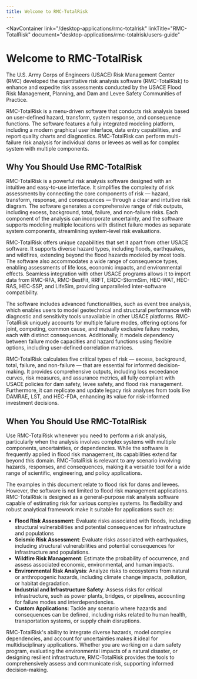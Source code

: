 ```yaml
---
title: Welcome to RMC-TotalRisk
---
```



<NavContainer 
  link="/desktop-applications/rmc-totalrisk"
  linkTitle="RMC-TotalRisk" 
  document="desktop-applications/rmc-totalrisk/users-guide"
></NavContainer>

# Welcome to RMC-TotalRisk

The U.S. Army Corps of Engineers (USACE) Risk Management Center (RMC) developed the quantitative risk analysis software (RMC-TotalRisk) to enhance and
expedite risk assessments conducted by the USACE Flood Risk Management, Planning, and Dam and Levee Safety Communities of Practice.

RMC-TotalRisk is a menu-driven software that conducts risk analysis based on user-defined hazard, transform, system response, and consequence functions.
The software features a fully integrated modeling platform, including a modern graphical user interface, data entry capabilities, and report quality
charts and diagnostics. RMC-TotalRisk can perform multi-failure risk analysis for individual dams or levees as well as for complex system with multiple
components.

## Why You Should Use RMC-TotalRisk

RMC-TotalRisk is a powerful risk analysis software designed with an intuitive and easy-to-use interface. It simplifies the complexity of risk assessments
by connecting the core components of risk — hazard, transform, response, and consequences — through a clear and intuitive risk diagram. The software
generates a comprehensive range of risk outputs, including excess, background, total, failure, and non-failure risks. Each component of the analysis can
incorporate uncertainty, and the software supports modeling multiple locations with distinct failure modes as separate system components, streamlining
system-level risk evaluations.

RMC-TotalRisk offers unique capabilities that set it apart from other USACE software. It supports diverse hazard types, including floods, earthquakes,
and wildfires, extending beyond the flood hazards modeled by most tools. The software also accommodates a wide range of consequence types, enabling
assessments of life loss, economic impacts, and environmental effects. Seamless integration with other USACE programs allows it to import data from RMC-RFA,
RMC-BestFit, RRFT, ERDC-StormSim, HEC-WAT, HEC-RAS, HEC-SSP, and LifeSim, providing unparalleled inter-software compatibility.

The software includes advanced functionalities, such as event tree analysis, which enables users to model geotechnical and structural performance with
diagnostic and sensitivity tools unavailable in other USACE platforms. RMC-TotalRisk uniquely accounts for multiple failure modes, offering options for joint,
competing, common cause, and mutually exclusive failure modes, each with distinct consequences. Additionally, it models dependency between failure mode
capacities and hazard functions using flexible options, including user-defined correlation matrices.

RMC-TotalRisk calculates five critical types of risk — excess, background, total, failure, and non-failure — that are essential for informed decision-making.
It provides comprehensive outputs, including loss exceedance curves, risk measures, and assurance metrics, all fully compliant with USACE policies for dam safety,
levee safety, and flood risk management. Furthermore, it can replicate and update legacy risk analyses from tools like DAMRAE, LST, and HEC-FDA, enhancing its
value for risk-informed investment decisions.

## When You Should Use RMC-TotalRisk

Use RMC-TotalRisk whenever you need to perform a risk analysis, particularly when the analysis involves complex systems with multiple components, uncertainties,
or dependencies. While the software is frequently applied in flood risk management, its capabilities extend far beyond this domain. RMC-TotalRisk is relevant to
any scenario involving hazards, responses, and consequences, making it a versatile tool for a wide range of scientific, engineering, and policy applications.

The examples in this document relate to flood risk for dams and levees. However, the software is not limited to flood risk management applications. RMC-TotalRisk
is designed as a general-purpose risk analysis software capable of estimating risk for various complex systems. Its flexibility and robust analytical framework
make it suitable for applications such as:

- **Flood Risk Assessment**: Evaluate risks associated with floods, including structural vulnerabilities and potential consequences for infrastructure and populations
- **Seismic Risk Assessment**: Evaluate risks associated with earthquakes, including structural vulnerabilities and potential consequences for infrastructure
  and populations.
- **Wildfire Risk Management**: Estimate the probability of occurrence, and assess associated economic, environmental, and human impacts.
- **Environmental Risk Analysis**: Analyze risks to ecosystems from natural or anthropogenic hazards, including climate change impacts, pollution, or habitat degradation.
- **Industrial and Infrastructure Safety**: Assess risks for critical infrastructure, such as power plants, bridges, or pipelines, accounting for failure modes
  and interdependencies.
- **Custom Applications**: Tackle any scenario where hazards and consequences can be defined, including risks related to human health, transportation systems, or
  supply chain disruptions.

RMC-TotalRisk's ability to integrate diverse hazards, model complex dependencies, and account for uncertainties makes it ideal for multidisciplinary applications.
Whether you are working on a dam safety program, evaluating the environmental impacts of a natural disaster, or designing resilient infrastructure, RMC-TotalRisk
provides the tools to comprehensively assess and communicate risk, supporting informed decision-making.
